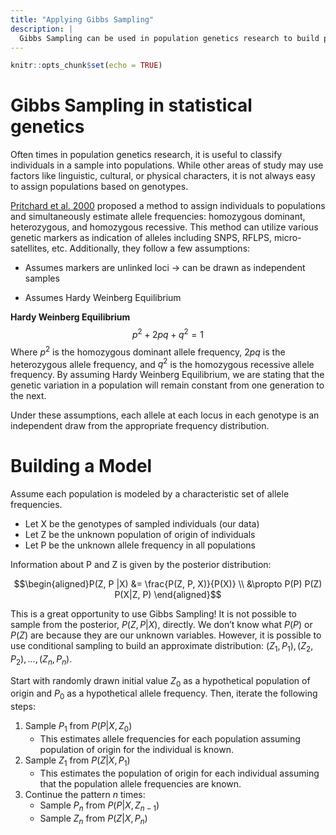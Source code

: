 ```yaml
---
title: "Applying Gibbs Sampling"
description: |
  Gibbs Sampling can be used in population genetics research to build populations.
---
```


```r
knitr::opts_chunk$set(echo = TRUE)
```

# Gibbs Sampling in statistical genetics {#sim}

Often times in population genetics research, it is useful to classify individuals in a sample into populations. While other areas of study may use factors like linguistic, cultural, or physical characters, it is not always easy to assign populations based on genotypes.  

[Pritchard et al. 2000](https://web.stanford.edu/group/pritchardlab/publications/pdfs/PritchardEtAl00.pdf) proposed a method to assign individuals to populations and simultaneously estimate allele frequencies: homozygous dominant, heterozygous, and homozygous recessive. This method can utilize various genetic markers as indication of alleles including SNPS, RFLPS, micro-satellites, etc. Additionally, they follow a few assumptions:  

+ Assumes markers are unlinked loci → can be drawn as independent samples  
  
+ Assumes Hardy Weinberg Equilibrium  
  
**Hardy Weinberg Equilibrium**
$$p^2+2pq+q^2 = 1$$
Where $p^2$ is the homozygous dominant allele frequency, $2pq$ is the heterozygous allele frequency, and $q^2$ is the homozygous recessive allele frequency. By assuming Hardy Weinberg Equilibrium, we are stating that the genetic variation in a population will remain constant from one generation to the next.

Under these assumptions, each allele at each locus in each genotype is an independent draw from the appropriate frequency distribution.

# Building a Model
Assume each population is modeled by a characteristic set of allele frequencies.

  * Let X be the genotypes of sampled individuals (our data)  
  * Let Z be the unknown population of origin of individuals  
  * Let P be the unknown allele frequency in all populations  

Information about P and Z is given by the posterior distribution:

$$\begin{aligned}P(Z, P |X) &= \frac{P(Z, P, X)}{P(X)} \\
&\propto P(P) P(Z) P(X|Z, P)
\end{aligned}$$

This is a great opportunity to use Gibbs Sampling! It is not possible to sample from the posterior, $P(Z, P|X)$, directly. We don't know what $P(P)$ or $P(Z)$ are because they are our unknown variables. However, it is possible to use conditional sampling to build an approximate distribution: $(Z_1,P_1), (Z_2, P_2), ..., (Z_n, P_n)$.

Start with randomly drawn initial value $Z_0$ as a hypothetical population of origin and $P_0$ as a hypothetical allele frequency. Then, iterate the following steps:

1. Sample $P_1$ from $P(P | X, Z_0)$
    + This estimates allele frequencies for each population assuming population of origin for the individual is known.
2. Sample $Z_1$ from $P(Z | X, P_1)$
    + This estimates the population of origin for each individual assuming that the population allele frequencies are known.
3. Continue the pattern $n$ times:
    + Sample $P_n$ from $P(P | X, Z_{n-1})$
    + Sample $Z_n$ from $P(Z | X, P_n)$
